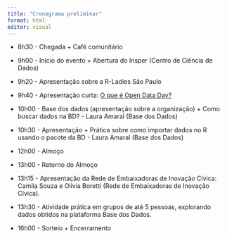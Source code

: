 ```yaml
---
title: "Cronograma preliminar"
format: html
editor: visual
---
```


-   8h30 - Chegada + Café comunitário

-   9h00 - Início do evento + Abertura do Insper (Centro de Ciência de Dados)

-   9h20 - Apresentação sobre a R-Ladies São Paulo

-   9h40 - Apresentação curta: [O que é Open Data Day?](slide-open-data-day.qmd){target="_blank"}

-   10h00 - Base dos dados (apresentação sobre a organização) + Como buscar dados na BD? - Laura Amaral (Base dos Dados)

-   10h30 - Apresentação + Prática sobre como importar dados no R usando o pacote da BD - Laura Amaral (Base dos Dados)

-   12h00 - Almoço

-   13h00 - Retorno do Almoço

-   13h15 - Apresentação da Rede de Embaixadoras de Inovação Cívica: Camila Souza e Olivia Boretti (Rede de Embaixadoras de Inovação Cívica).

-   13h30 - Atividade prática em grupos de até 5 pessoas, explorando dados obtidos na plataforma Base dos Dados.

-   16h00 - Sorteio + Encerramento
